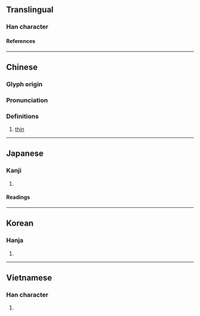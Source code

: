 {{character info}}
==Translingual==

===Han character===
{{Han char|rn=9|rad=人|as=08|sn=10|four=23253|canj=OII|ids=⿰亻戔}}

====References====
{{Han ref|kx=0106.110|dkj=00727|dj=0226.060|hdz=10174.010|uh=4FF4}}

----

==Chinese==
{{zh-forms}}

===Glyph origin===
{{Han etym}}

===Pronunciation===
{{zh-pron
|m=jiàn
|c=cin5,zin1
|mn=chián
|mc=y
|oc=y
|ma=
|cat=a
}}

===Definitions===
{{zh-hanzi}}

# [[thin]]

----

==Japanese==

===Kanji===
{{ja-kanji|grade=|rs=人08}}

# {{rfdef|ja|sort=人08}}

====Readings====
{{ja-readings
|on=せん, ぜん
|kun=あさい, はだか
}}

----

==Korean==

===Hanja===
{{ko-hanja|천}}

# {{rfdef|ko|sort=人08}}

----

==Vietnamese==

===Han character===
{{vi-readings|rs=人08|reading=kiến, tiễn}}

# {{rfdef|vi|sort=人08}}